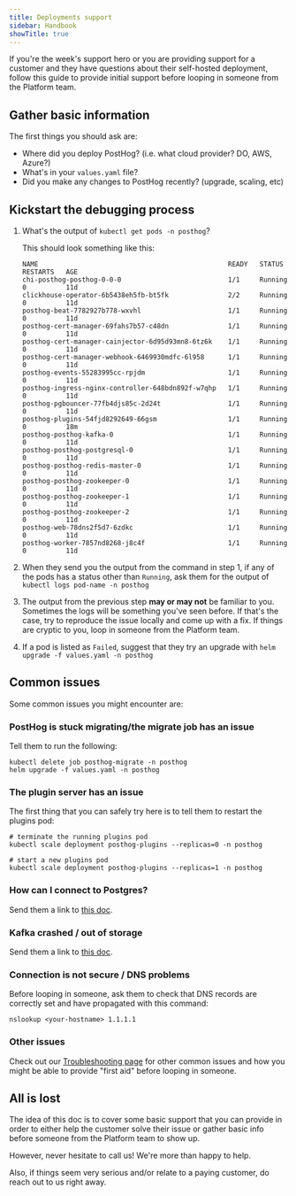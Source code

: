 ```yaml
---
title: Deployments support
sidebar: Handbook
showTitle: true
---
```


If you're the week's support hero or you are providing support for a customer and they have questions about their self-hosted deployment, follow this guide to provide initial support before looping in someone from the Platform team.

## Gather basic information

The first things you should ask are:

-   Where did you deploy PostHog? (i.e. what cloud provider? DO, AWS, Azure?)
-   What's in your `values.yaml` file?
-   Did you make any changes to PostHog recently? (upgrade, scaling, etc)

## Kickstart the debugging process

1. What's the output of `kubectl get pods -n posthog`?

    This should look something like this:

    ```shell
    NAME                                                READY   STATUS    RESTARTS   AGE
    chi-posthog-posthog-0-0-0                           1/1     Running   0          11d
    clickhouse-operator-6b5438eh5fb-bt5fk               2/2     Running   0          11d
    posthog-beat-7782927b778-wxvhl                      1/1     Running   0          11d
    posthog-cert-manager-69fahs7b57-c48dn               1/1     Running   0          11d
    posthog-cert-manager-cainjector-6d95d93mn8-6tz6k    1/1     Running   0          11d
    posthog-cert-manager-webhook-6469930mdfc-6l958      1/1     Running   0          11d
    posthog-events-55283995cc-rpjdm                     1/1     Running   0          11d
    posthog-ingress-nginx-controller-648bdn892f-w7qhp   1/1     Running   0          11d
    posthog-pgbouncer-77fb4djs85c-2d24t                 1/1     Running   0          11d
    posthog-plugins-54fjd8292649-66gsm                  1/1     Running   0          18m
    posthog-posthog-kafka-0                             1/1     Running   0          11d
    posthog-posthog-postgresql-0                        1/1     Running   0          11d
    posthog-posthog-redis-master-0                      1/1     Running   0          11d
    posthog-posthog-zookeeper-0                         1/1     Running   0          11d
    posthog-posthog-zookeeper-1                         1/1     Running   0          11d
    posthog-posthog-zookeeper-2                         1/1     Running   0          11d
    posthog-web-78dns2f5d7-6zdkc                        1/1     Running   0          11d
    posthog-worker-7857nd8268-j8c4f                     1/1     Running   0          11d
    ```

2. When they send you the output from the command in step 1, if any of the pods has a status other than `Running`, ask them for the output of `kubectl logs pod-name -n posthog`

3. The output from the previous step **may or may not** be familiar to you. Sometimes the logs will be something you've seen before. If that's the case, try to reproduce the issue locally and come up with a fix. If things are cryptic to you, loop in someone from the Platform team.

4. If a pod is listed as `Failed`, suggest that they try an upgrade with `helm upgrade -f values.yaml -n posthog`


## Common issues

Some common issues you might encounter are:

### PostHog is stuck migrating/the migrate job has an issue

Tell them to run the following:

```shell
kubectl delete job posthog-migrate -n posthog
helm upgrade -f values.yaml -n posthog
```

### The plugin server has an issue

The first thing that you can safely try here is to tell them to restart the plugins pod:

```shell
# terminate the running plugins pod
kubectl scale deployment posthog-plugins --replicas=0 -n posthog

# start a new plugins pod
kubectl scale deployment posthog-plugins --replicas=1 -n posthog
```

### How can I connect to Postgres?

Send them a link to [this doc](/docs/self-host/deploy/troubleshooting#how-do-i-connect-to-postgres).

### Kafka crashed / out of storage

Send them a link to [this doc](/docs/self-host/deploy/troubleshooting#kafka-crash-looping-disk-full).

### Connection is not secure / DNS problems

Before looping in someone, ask them to check that DNS records are correctly set and have propagated with this command:

```shell
nslookup <your-hostname> 1.1.1.1
```

### Other issues

Check out our [Troubleshooting page](/docs/self-host/deploy/troubleshooting) for other common issues and how you might be able to provide "first aid" before looping in someone.

## All is lost

The idea of this doc is to cover some basic support that you can provide in order to either help the customer solve their issue or gather basic info before someone from the Platform team to show up.

However, never hesitate to call us! We're more than happy to help.

Also, if things seem very serious and/or relate to a paying customer, do reach out to us right away.